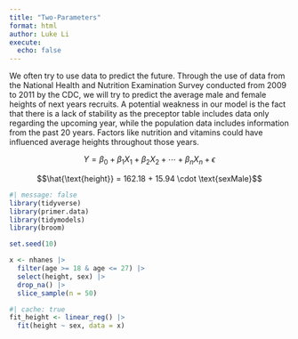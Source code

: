```yaml
---
title: "Two-Parameters"
format: html
author: Luke Li
execute: 
  echo: false
---
```


We often try to use data to predict the future. Through the use of data from the National Health and Nutrition Examination Survey conducted from 2009 to 2011 by the CDC, we will try to predict the average male and female heights of next years recruits. A potential weakness in our model is the fact that there is a lack of stability as the preceptor table includes data only regarding the upcoming year, while the population data includes information from the past 20 years. Factors like nutrition and vitamins could have influenced average heights throughout those years.

$$Y = \beta_0 + \beta_1 X_1 + \beta_2 X_2 + \cdots + \beta_n X_n + \epsilon$$

$$\hat{\text{height}} = 162.18 + 15.94 \cdot \text{sexMale}$$

```r
#| message: false
library(tidyverse)
library(primer.data)
library(tidymodels)
library(broom)
```

```r
set.seed(10)

x <- nhanes |>
  filter(age >= 18 & age <= 27) |>
  select(height, sex) |>
  drop_na() |>
  slice_sample(n = 50) 
```

```r
#| cache: true
fit_height <- linear_reg() |> 
  fit(height ~ sex, data = x)
```
